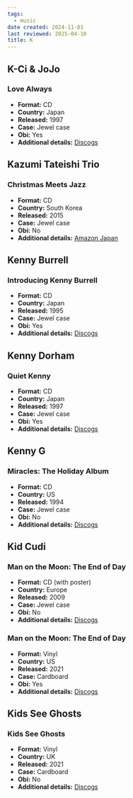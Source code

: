 ```yaml
---
tags:
  - music
date created: 2024-11-01
last reviewed: 2025-04-10
title: K
---
```


## K-Ci & JoJo

### Love Always

- **Format:** CD
- **Country:** Japan
- **Released:** 1997
- **Case:** Jewel case
- **Obi:** Yes
- **Additional details:** [Discogs](https://www.discogs.com/release/6809529-K-Ci-JoJo-Love-Always)

## Kazumi Tateishi Trio

### Christmas Meets Jazz

- **Format:** CD
- **Country:** South Korea
- **Released:** 2015
- **Case:** Jewel case
- **Obi:** No
- **Additional details:** [Amazon Japan](https://www.amazon.co.jp/KAZUMI-TATEISHI-TRIO/dp/B016VL6VD6)

## Kenny Burrell

### Introducing Kenny Burrell

- **Format:** CD
- **Country:** Japan
- **Released:** 1995
- **Case:** Jewel case
- **Obi:** Yes
- **Additional details:** [Discogs](https://www.discogs.com/release/6148251-Kenny-Burrell-Introducing-Kenny-Burrell)

## Kenny Dorham

### Quiet Kenny

- **Format:** CD
- **Country:** Japan
- **Released:** 1997
- **Case:** Jewel case
- **Obi:** Yes
- **Additional details:** [Discogs](https://www.discogs.com/release/24831155-Kenny-Dorham-Quiet-Kenny)

## Kenny G

### Miracles: The Holiday Album

- **Format:** CD
- **Country:** US
- **Released:** 1994
- **Case:** Jewel case
- **Obi:** No
- **Additional details:** [Discogs](https://www.discogs.com/release/2577118-Kenny-G-Miracles-The-Holiday-Album)

## Kid Cudi

### Man on the Moon: The End of Day

- **Format:** CD (with poster)
- **Country:** Europe
- **Released:** 2009
- **Case:** Jewel case
- **Obi:** No
- **Additional details:** [Discogs](https://www.discogs.com/release/2109545-Kid-Cudi-Man-On-The-Moon-The-End-Of-Day)

### Man on the Moon: The End of Day

- **Format:** Vinyl
- **Country:** US
- **Released:** 2021
- **Case:** Cardboard
- **Obi:** Yes
- **Additional details:** [Discogs](https://www.discogs.com/release/17741992-Kid-Cudi-Man-On-The-Moon-The-End-Of-Day)

## Kids See Ghosts

### Kids See Ghosts

- **Format:** Vinyl
- **Country:** UK
- **Released:** 2021
- **Case:** Cardboard
- **Obi:** No
- **Additional details:** [Discogs](https://www.discogs.com/release/19328734-Kids-See-Ghosts-Kids-See-Ghosts)
